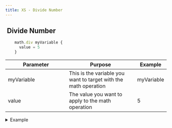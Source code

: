 ```yaml
---
title: XS - Divide Number
---
```


## <img src="../assets/docuBadge (10).png" alt="" data-size="line" /> **Divide Number** <a href="#xs-div" id="xs-div"></a>

```javascript
    math.div myVariable {
      value = 5
    }
```

<table><thead><tr><th width="175">Parameter</th><th>Purpose</th><th>Example</th></tr></thead><tbody><tr><td>myVariable</td><td>This is the variable you want to target with the math operation</td><td>myVariable</td></tr><tr><td>value</td><td>The value you want to apply to the math operation</td><td>5</td></tr></tbody></table>

<details>

<summary>Example</summary>

```javascript
    math.div myVariable {
      value = 5
    }
```

![](<../assets/CleanShot 2025-03-05 at 10.22.30.png>)

</details>
